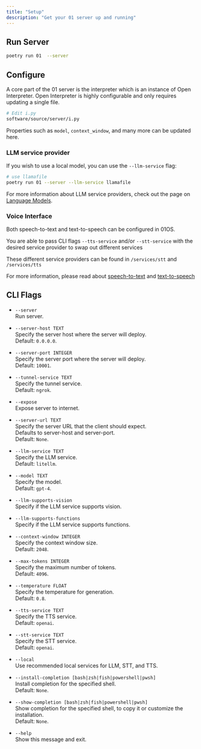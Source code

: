 ```yaml
---
title: "Setup"
description: "Get your 01 server up and running"
---
```


## Run Server

```bash
poetry run 01  --server
```

## Configure

A core part of the 01 server is the interpreter which is an instance of Open Interpreter.
Open Interpreter is highly configurable and only requires updating a single file.

```bash
# Edit i.py
software/source/server/i.py
```

Properties such as `model`, `context_window`, and many more can be updated here.

### LLM service provider

If you wish to use a local model, you can use the `--llm-service` flag:

```bash
# use llamafile
poetry run 01 --server --llm-service llamafile
```

For more information about LLM service providers, check out the page on <a href="/services/language-model">Language Models</a>.

### Voice Interface

Both speech-to-text and text-to-speech can be configured in 01OS.

You are able to pass CLI flags `--tts-service` and/or `--stt-service` with the desired service provider to swap out different services

These different service providers can be found in `/services/stt` and `/services/tts`

For more information, please read about <a href="/services/speech-to-text">speech-to-text</a> and <a href="/services/text-to-speech">text-to-speech</a>

## CLI Flags

- `--server`  
  Run server.

- `--server-host TEXT`  
  Specify the server host where the server will deploy.  
  Default: `0.0.0.0`.

- `--server-port INTEGER`  
  Specify the server port where the server will deploy.  
  Default: `10001`.

- `--tunnel-service TEXT`  
  Specify the tunnel service.  
  Default: `ngrok`.

- `--expose`  
  Expose server to internet.

- `--server-url TEXT`  
  Specify the server URL that the client should expect.  
  Defaults to server-host and server-port.  
  Default: `None`.

- `--llm-service TEXT`  
  Specify the LLM service.  
  Default: `litellm`.

- `--model TEXT`  
  Specify the model.  
  Default: `gpt-4`.

- `--llm-supports-vision`  
  Specify if the LLM service supports vision.

- `--llm-supports-functions`  
  Specify if the LLM service supports functions.

- `--context-window INTEGER`  
  Specify the context window size.  
  Default: `2048`.

- `--max-tokens INTEGER`  
  Specify the maximum number of tokens.  
  Default: `4096`.

- `--temperature FLOAT`  
  Specify the temperature for generation.  
  Default: `0.8`.

- `--tts-service TEXT`  
  Specify the TTS service.  
  Default: `openai`.

- `--stt-service TEXT`  
  Specify the STT service.  
  Default: `openai`.

- `--local`  
  Use recommended local services for LLM, STT, and TTS.

- `--install-completion [bash|zsh|fish|powershell|pwsh]`  
  Install completion for the specified shell.  
  Default: `None`.

- `--show-completion [bash|zsh|fish|powershell|pwsh]`  
  Show completion for the specified shell, to copy it or customize the installation.  
  Default: `None`.

- `--help`  
  Show this message and exit.
